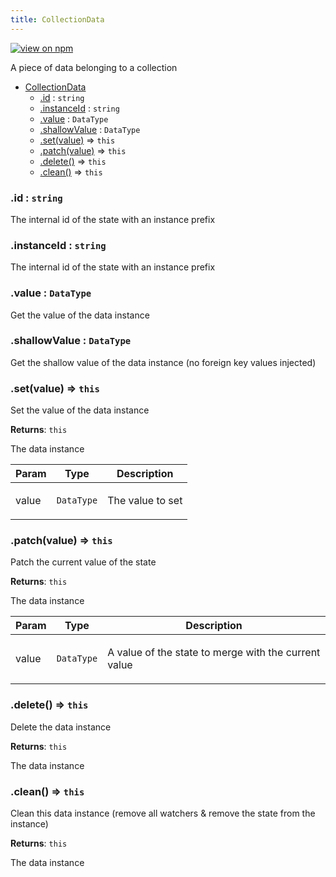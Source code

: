 ```yaml
---
title: CollectionData
---
```


[![view on npm](http://img.shields.io/npm/v/@plexusjs/core.svg)](https://www.npmjs.org/package/@plexusjs/core)

A piece of data belonging to a collection

- [CollectionData](#CollectionData)
  - [.id](#CollectionData+id) : <code>string</code>
  - [.instanceId](#CollectionData+instanceId) : <code>string</code>
  - [.value](#CollectionData+value) : <code>DataType</code>
  - [.shallowValue](#CollectionData+shallowValue) : <code>DataType</code>
  - [.set(value)](#CollectionData+set) ⇒ <code>this</code>
  - [.patch(value)](#CollectionData+patch) ⇒ <code>this</code>
  - [.delete()](#CollectionData+delete) ⇒ <code>this</code>
  - [.clean()](#CollectionData+clean) ⇒ <code>this</code>

<a name='CollectionData+id'></a>

### .id : <code>string</code>

<p>The internal id of the state with an instance prefix</p>

<a name='CollectionData+instanceId'></a>

### .instanceId : <code>string</code>

<p>The internal id of the state with an instance prefix</p>

<a name='CollectionData+value'></a>

### .value : <code>DataType</code>

<p>Get the value of the data instance</p>

<a name='CollectionData+shallowValue'></a>

### .shallowValue : <code>DataType</code>

<p>
	Get the shallow value of the data instance (no foreign key values injected)
</p>

<a name='CollectionData+set'></a>

### .set(value) ⇒ <code>this</code>

<p>Set the value of the data instance</p>

**Returns**: <code>this</code> <p>The data instance</p>

| Param | Type                  | Description             |
| ----- | --------------------- | ----------------------- |
| value | <code>DataType</code> | <p>The value to set</p> |

<a name='CollectionData+patch'></a>

### .patch(value) ⇒ <code>this</code>

<p>Patch the current value of the state</p>

**Returns**: <code>this</code> <p>The data instance</p>

| Param | Type                  | Description                                                 |
| ----- | --------------------- | ----------------------------------------------------------- |
| value | <code>DataType</code> | <p>A value of the state to merge with the current value</p> |

<a name='CollectionData+delete'></a>

### .delete() ⇒ <code>this</code>

<p>Delete the data instance</p>

**Returns**: <code>this</code> <p>The data instance</p>

<a name='CollectionData+clean'></a>

### .clean() ⇒ <code>this</code>

<p>
	Clean this data instance (remove all watchers &amp; remove the state from the
	instance)
</p>

**Returns**: <code>this</code> <p>The data instance</p>

